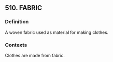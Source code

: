 ## 510. FABRIC
### Definition
A woven fabric used as material for making clothes.

### Contexts
Clothes are made from fabric.


